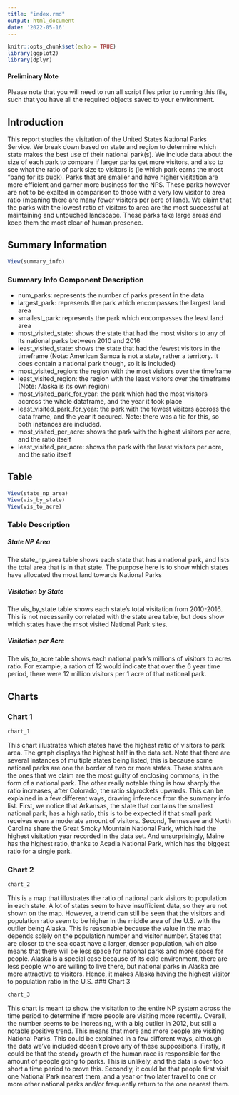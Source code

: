 ```yaml
---
title: "index.rmd"
output: html_document
date: '2022-05-16'
---
```


```r
knitr::opts_chunk$set(echo = TRUE)
library(ggplot2)
library(dplyr)
```

#### Preliminary Note

Please note that you will need to run all script files prior to running this file, such that you have all the required objects saved to your environment.

## Introduction

This report studies the visitation of the United States National Parks Service. We break down based on state and region to determine which state makes the best use of their national park(s). We include data about the size of each park to compare if larger parks get more visitors, and also to see what the ratio of park size to visitors is (ie which park earns the most "bang for its buck). Parks that are smaller and have higher visitation are more efficient and garner more business for the NPS. These parks however are not to be exalted in comparison to those with a very low visitor to area ratio (meaning there are many fewer visitors per acre of land). We claim that the parks with the lowest ratio of visitors to area are the most successful at maintaining and untouched landscape. These parks take large areas and keep them the most clear of human presence.

## Summary Information

```r
View(summary_info)
```

### Summary Info Component Description

- num_parks: represents the number of parks present in the data
- largest_park: represents the park which encompasses the largest land area
- smallest_park: represents the park which encompasses the least land area
- most_visited_state: shows the state that had the most visitors to any of its national parks between 2010 and 2016
- least_visited_state: shows the state that had the fewest visitors in the timeframe (Note: American Samoa is not a state, rather a territory. It does contain a national park though, so it is included)
- most_visited_region: the region with the most visitors over the timeframe
- least_visited_region: the region with the least visitors over the timeframe (Note: Alaska is its own region)
- most_visited_park_for_year: the park which had the most visitors accross the whole dataframe, and the year it took place
- least_visited_park_for_year: the park with the fewest visitors accross the data frame, and the year it occured. Note: there was a tie for this, so both instances are included.
- most_visited_per_acre: shows the park with the highest visitors per acre, and the ratio itself
- least_visited_per_acre: shows the park with the least visitors per acre, and the ratio itself

## Table

```r
View(state_np_area)
View(vis_by_state)
View(vis_to_acre)
```

### Table Description

##### State NP Area

The state_np_area table shows each state that has a national park, and lists the total area that is in that state. The purpose here is to show which states have allocated the most land towards National Parks

##### Visitation by State

The vis_by_state table shows each state's total visitation from 2010-2016. This is not necessarily correlated with the state area table, but does show which states have the msot visited National Park sites.

##### Visitation per Acre

The vis_to_acre table shows each national park's millions of visitors to acres ratio. For example, a ration of 12 would indicate that over the 6 year time period, there were 12 million visitors per 1 acre of that national park.

## Charts

### Chart 1

```r
chart_1
```
This chart illustrates which states have the highest ratio of visitors to park area. The graph displays the highest half in the data set. Note that there are several instances of multiple states being listed, this is because some national parks are one the border of two or more states. These states are the ones that we claim are the most guilty of enclosing commons, in the form of a national park. The other really notable thing is how sharply the ratio increases, after Colorado, the ratio skyrockets upwards. This can be explained in a few different ways, drawing inference from the summary info list. First, we notice that Arkansas, the state that contains the smallest national park, has a high ratio, this is to be expected if that small park receives even a moderate amount of visitors. Second, Tennessee and North Carolina share the Great Smoky Mountain National Park, which had the highest visitation year recorded in the data set. And unsurprisingly, Maine has the highest ratio, thanks to Acadia National Park, which has the biggest ratio for a single park.

### Chart 2

```r
chart_2
```  

This is a map that illustrates the ratio of national park visitors to population in each state. A lot of states seem to have insufficient data, so they are not shown on the map. However, a trend can still be seen that the visitors and population ratio seem to be higher in the middle area of the U.S. with the outlier being Alaska. This is reasonable because the value in the map depends solely on the population number and visitor number. States that are closer to the sea coast have a larger, denser population, which also means that there will be less space for national parks and more space for people. Alaska is a special case because of its cold environment, there are less people who are willing to live there, but national parks in Alaska are more attractive to visitors. Hence, it makes Alaska having the highest visitor to population ratio in the U.S.
### Chart 3

```r
chart_3
```

This chart is  meant to show the visitation to the entire NP system across the time period to determine if more people are visiting more recently. Overall, the number seems to be increasing, with a big outlier in 2012, but still a notable positive trend. This means that more and more people are visiting National Parks. This could be explained in a few different ways, although the data we've included doesn't prove any of these suppositions. Firstly, it could be that the steady growth of the human race is responsible for the amount of people going to parks. This is unlikely, and the data is over too short a time period to prove this. Secondly, it  could be that people first visit one National Park nearest them, and a year or two later travel to one or more other national parks and/or frequently return to the one nearest them.
